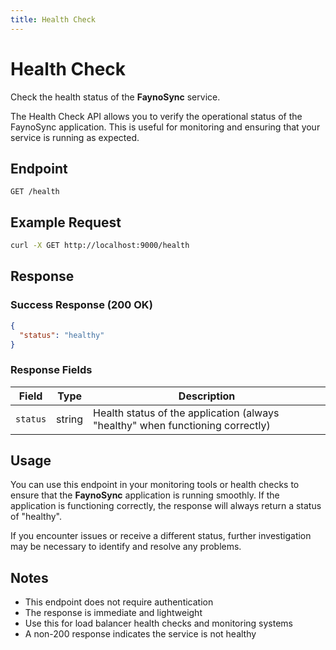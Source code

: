 ```yaml
---
title: Health Check
---
```


# Health Check

Check the health status of the **FaynoSync** service.

The Health Check API allows you to verify the operational status of the FaynoSync application. This is useful for monitoring and ensuring that your service is running as expected.

## Endpoint

```
GET /health
```

## Example Request

```bash
curl -X GET http://localhost:9000/health
```

## Response

### Success Response (200 OK)

```json
{
  "status": "healthy"
}
```

### Response Fields

| Field | Type | Description |
|-------|------|-------------|
| `status` | string | Health status of the application (always "healthy" when functioning correctly) |

## Usage

You can use this endpoint in your monitoring tools or health checks to ensure that the **FaynoSync** application is running smoothly. If the application is functioning correctly, the response will always return a status of "healthy".

If you encounter issues or receive a different status, further investigation may be necessary to identify and resolve any problems.

## Notes

- This endpoint does not require authentication
- The response is immediate and lightweight
- Use this for load balancer health checks and monitoring systems
- A non-200 response indicates the service is not healthy